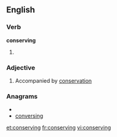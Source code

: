 ==English==

===Verb===
'''conserving'''

# {{present participle of|[[conserve]]}}

===Adjective===
{{en-adj}}

# Accompanied by [[conservation]]

===Anagrams===
* {{alphagram|ceginnorsv}}
* [[conversing#English|conversing]]

[[et:conserving]]
[[fr:conserving]]
[[vi:conserving]]